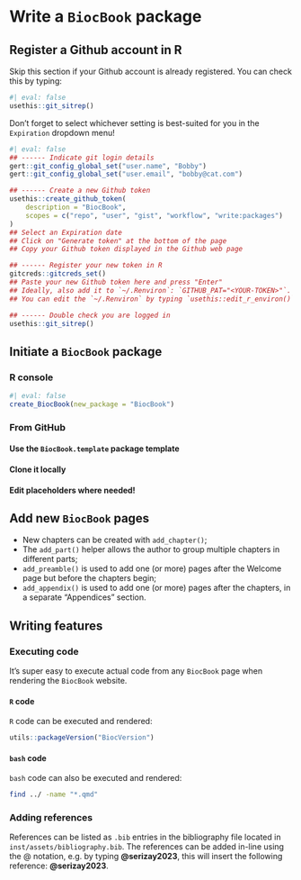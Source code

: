 # Write a `BiocBook` package

## Register a Github account in R

::: {.callout-warning icon='true'}

Skip this section if your Github account is already registered. You can 
check this by typing: 

```r
#| eval: false
usethis::git_sitrep()
```

:::

Don't forget to select whichever setting 
is best-suited for you in the `Expiration` dropdown menu!

```r
#| eval: false
## ------ Indicate git login details 
gert::git_config_global_set("user.name", "Bobby")
gert::git_config_global_set("user.email", "bobby@cat.com")

## ------ Create a new Github token
usethis::create_github_token(
    description = "BiocBook", 
    scopes = c("repo", "user", "gist", "workflow", "write:packages")
)
## Select an Expiration date 
## Click on "Generate token" at the bottom of the page
## Copy your Github token displayed in the Github web page

## ------ Register your new token in R
gitcreds::gitcreds_set()
## Paste your new Github token here and press "Enter"
## Ideally, also add it to `~/.Renviron`: `GITHUB_PAT="<YOUR-TOKEN>"`. 
## You can edit the `~/.Renviron` by typing `usethis::edit_r_environ()`

## ------ Double check you are logged in
usethis::git_sitrep()
```

## Initiate a `BiocBook` package

::: {.panel-tabset group="tools-tabset"}

### R console

```r
#| eval: false
create_BiocBook(new_package = "BiocBook")
```

### From GitHub

#### Use the `BiocBook.template` package template {-}

#### Clone it locally {-}

#### Edit placeholders where needed! {-}

:::

## Add new `BiocBook` pages

- New chapters can be created with `add_chapter()`; 
- The `add_part()` helper allows the author to group multiple chapters in different parts; 
- `add_preamble()` is used to add one (or more) pages after the Welcome page but before the chapters begin; 
- `add_appendix()` is used to add one (or more) pages after the chapters, in a separate "Appendices" section. 

## Writing features 

### Executing code

It's super easy to execute actual code from any `BiocBook` page when rendering the `BiocBook` website. 

#### `R` code

`R` code can be executed and rendered: 

```r
utils::packageVersion("BiocVersion")
```

#### `bash` code

`bash` code can also be executed and rendered: 

```sh
find ../ -name "*.qmd"
```

<!-- 
#### `python` code

Finally, `python` code can also be executed and rendered: 

```python
#| eval: false
import os
os.getcwd()
```

For the rendering of `python` code, you will be limited to 
the `python` packages installed in the Github worker. These packages can be 
listed in the `inst/assets/requirements.txt` file, e.g.: 

```txt
#| eval: false
numpy
pandas >= 2.0.0
```
 -->



### Adding references

References can be listed as `.bib` entries in the bibliography file located in 
`inst/assets/bibliography.bib`. The references can be added in-line using the @ notation, 
e.g. by typing **\@serizay2023**, this will insert the following reference: **@serizay2023**. 
